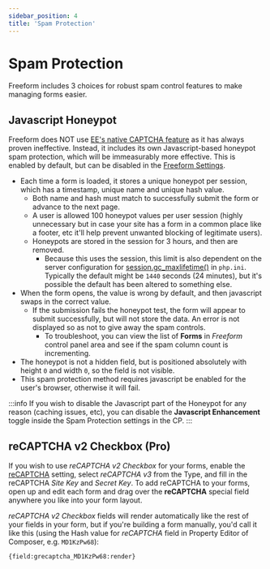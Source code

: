 ```yaml
---
sidebar_position: 4
title: 'Spam Protection'
---
```


# Spam Protection

Freeform includes 3 choices for robust spam control features to make managing forms easier.

## Javascript Honeypot

Freeform does NOT use [EE's native CAPTCHA feature](https://docs.expressionengine.com/latest/security/captchas.html) as it has always proven ineffective. Instead, it includes its own Javascript-based honeypot spam protection, which will be immeasurably more effective. This is enabled by default, but can be disabled in the [Freeform Settings](../configuration/settings.mdx#spam-protection).

- Each time a form is loaded, it stores a unique honeypot per session, which has a timestamp, unique name and unique hash value.
  - Both name and hash must match to successfully submit the form or advance to the next page.
  - A user is allowed 100 honeypot values per user session (highly unnecessary but in case your site has a form in a common place like a footer, etc it'll help prevent unwanted blocking of legitimate users).
  - Honeypots are stored in the session for 3 hours, and then are removed.
    - Because this uses the session, this limit is also dependent on the server configuration for [session.gc_maxlifetime()](http://php.net/manual/en/session.configuration.php#ini.session.gc-maxlifetime) in `php.ini`. Typically the default might be `1440` seconds (24 minutes), but it's possible the default has been altered to something else.
- When the form opens, the value is wrong by default, and then javascript swaps in the correct value.
  - If the submission fails the honeypot test, the form will appear to submit successfully, but will not store the data. An error is not displayed so as not to give away the spam controls.
    - To troubleshoot, you can view the list of **Forms** in _Freeform_ control panel area and see if the spam column count is incrementing.
- The honeypot is not a hidden field, but is positioned absolutely with height `0` and width `0`, so the field is not visible.
- This spam protection method requires javascript be enabled for the user's browser, otherwise it will fail.

:::info
If you wish to disable the Javascript part of the Honeypot for any reason (caching issues, etc), you can disable the **Javascript Enhancement** toggle inside the Spam Protection settings in the CP.
:::

## reCAPTCHA v2 Checkbox (Pro)

If you wish to use _reCAPTCHA v2 Checkbox_ for your forms, enable the [reCAPTCHA](../configuration/settings.mdx#recaptcha) setting, select _reCAPTCHA v3_ from the Type, and fill in the reCAPTCHA _Site Key_ and _Secret Key_. To add reCAPTCHA to your forms, open up and edit each form and drag over the **reCAPTCHA** special field anywhere you like into your form layout.

_reCAPTCHA v2 Checkbox_ fields will render automatically like the rest of your fields in your form, but if you're building a form manually, you'd call it like this (using the Hash value for _reCAPTCHA_ field in Property Editor of Composer, e.g. `MD1KzPw68`):

```html
{field:grecaptcha_MD1KzPw68:render}
```
